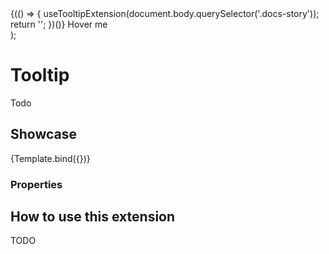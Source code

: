 
<Meta title="Extensions/Tooltip" />

  <div>
    {(() => {
      useTooltipExtension(document.body.querySelector('.docs-story'));
      return '';
    })()}
    <span id="test123" title="Title of my tooltip">
      Hover me
    </span>
  </div>
);

# Tooltip

Todo

## Showcase

<Canvas>
  <Story name="Default">{Template.bind({})}</Story>
</Canvas>

### Properties

<ArgsTable story="Default" />

## How to use this extension

TODO
